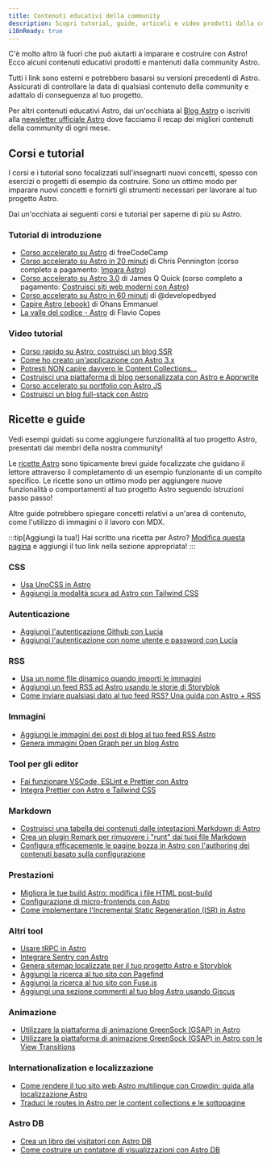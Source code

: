 ```yaml
---
title: Contenuti educativi della community
description: Scopri tutorial, guide, articoli e video prodotti dalla community per aiutarti a imparare e costruire con Astro!
i18nReady: true
---
```



C'è molto altro là fuori che può aiutarti a imparare e costruire con Astro! Ecco alcuni contenuti educativi prodotti e mantenuti dalla community Astro. 

Tutti i link sono esterni e potrebbero basarsi su versioni precedenti di Astro. Assicurati di controllare la data di qualsiasi contenuto della community e adattalo di conseguenza al tuo progetto.

Per altri contenuti educativi Astro, dai un'occhiata al [Blog Astro](https://astro.build/blog/) o iscriviti alla [newsletter ufficiale Astro](https://astro.build/newsletter/signup) dove facciamo il recap dei migliori contenuti della community di ogni mese.

## Corsi e tutorial

I corsi e i tutorial sono focalizzati sull'insegnarti nuovi concetti, spesso con esercizi o progetti di esempio da costruire. Sono un ottimo modo per imparare nuovi concetti e fornirti gli strumenti necessari per lavorare al tuo progetto Astro.

Dai un'occhiata ai seguenti corsi e tutorial per saperne di più su Astro.

### Tutorial di introduzione
  - [Corso accelerato su Astro](https://www.youtube.com/watch?v=e-hTm5VmofI) di freeCodeCamp
  - [Corso accelerato su Astro in 20 minuti](https://www.youtube.com/watch?v=zrPVTf761OI) di Chris Pennington (corso completo a pagamento: [Impara Astro](https://learnastro.dev/)) 
  - [Corso accelerato su Astro 3.0](https://www.youtube.com/watch?v=qBOz6TpYAOg) di James Q Quick (corso completo a pagamento: [Costruisci siti web moderni con Astro](https://astrocourse.dev/))
  - [Corso accelerato su Astro in 60 minuti](https://www.youtube.com/watch?v=NniT0vKyn-E) di @developedbyed
  - [Capire Astro (ebook)](https://www.ohansemmanuel.com/books/understanding-astro) di Ohans Emmanuel
  - [La valle del codice - Astro](https://thevalleyofcode.com/astro) di Flavio Copes

### Video tutorial
  - [Corso rapido su Astro: costruisci un blog SSR](https://www.youtube.com/watch?v=XoIHKO6AkoM)
  - [Come ho creato un'applicazione con Astro 3.x](https://www.youtube.com/watch?v=Gvr4WhgfP0w) 
  - [Potresti NON capire davvero le Content Collections...](https://www.youtube.com/watch?v=Fcw4c3wzm7I)
  - [Costruisci una piattaforma di blog personalizzata con Astro e Apprwrite](https://www.youtube.com/watch?v=OERqwLy_reA)
  - [Corso accelerato su portfolio con Astro JS](https://www.youtube.com/watch?v=TwWvNK0yHjI)
  - [Costruisci un blog full-stack con Astro](https://egghead.io/courses/build-a-full-stack-blog-with-astro-7ffcf9ec)

## Ricette e guide

Vedi esempi guidati su come aggiungere funzionalità al tuo progetto Astro, presentati dai membri della nostra community!

Le [ricette Astro](/it/recipes/) sono tipicamente brevi guide focalizzate che guidano il lettore attraverso il completamento di un esempio funzionante di un compito specifico. Le ricette sono un ottimo modo per aggiungere nuove funzionalità o comportamenti al tuo progetto Astro seguendo istruzioni passo passo!

Altre guide potrebbero spiegare concetti relativi a un'area di contenuto, come l'utilizzo di immagini o il lavoro con MDX.

:::tip[Aggiungi la tua!]
Hai scritto una ricetta per Astro? [Modifica questa pagina](https://github.com/withastro/docs/edit/main/src/content/docs/it/community-resources/content.mdx) e aggiungi il tuo link nella sezione appropriata!
:::

### CSS
- [Usa UnoCSS in Astro](https://www.elian.codes/blog/23-02-11-implementing-unocss-in-astro/)
- [Aggiungi la modalità scura ad Astro con Tailwind CSS](https://www.kevinzunigacuellar.com/blog/dark-mode-in-astro/) 
### Autenticazione
- [Aggiungi l'autenticazione Github con Lucia](https://lucia-auth.com/tutorials/github-oauth/astro)
- [Aggiungi l'autenticazione con nome utente e password con Lucia](https://lucia-auth.com/tutorials/username-and-password/astro)
### RSS
- [Usa un nome file dinamico quando importi le immagini](https://vaihe.com/blog/astro/astro-dynamic-image-prop/)
- [Aggiungi un feed RSS ad Astro usando le storie di Storyblok](https://straffesites.com/en/blog/rss-feed-astro-storyblok) 
- [Come inviare qualsiasi dato al tuo feed RSS? Una guida con Astro + RSS](https://aritraroy.live/tutorial/blogs/2023/how-to-send-any-data-to-rss-feed/)
### Immagini
- [Aggiungi le immagini dei post di blog al tuo feed RSS Astro](https://webreaper.dev/posts/astro-rss-feed-blog-post-images/)
- [Genera immagini Open Graph per un blog Astro](https://techsquidtv.com/blog/generating-open-graph-images-for-astro/)
### Tool per gli editor
- [Fai funzionare VSCode, ESLint e Prettier con Astro](https://patheticgeek.dev/blog/astro-prettier-eslint-vscode)
- [Integra Prettier con Astro e Tailwind CSS](https://straffesites.com/en/blog/integrate-prettier-astro-tailwindcss) 
### Markdown
- [Costruisci una tabella dei contenuti dalle intestazioni Markdown di Astro](https://kld.dev/building-table-of-contents/)
- [Crea un plugin Remark per rimuovere i "runt" dai tuoi file Markdown](https://eatmon.co/blog/remove-runts-markdown/)
- [Configura efficacemente le pagine bozza in Astro con l'authoring dei contenuti basato sulla configurazione](https://akashrajpurohit.com/blog/set-up-draft-pages-effectively-in-astro-with-configdriven-content-authoring/)
### Prestazioni
- [Migliora le tue build Astro: modifica i file HTML post-build](https://straffesites.com/en/blog/optimize-astro-html-post-build)
- [Configurazione di micro-frontends con Astro](https://medium.com/@sergio.a.soria/setting-up-micro-frontends-with-astro-and-ecma-script-modules-137340d2c520)
- [Come implementare l'Incremental Static Regeneration (ISR) in Astro](https://logsnag.com/blog/it/implementing-isr-in-astro)
### Altri tool
- [Usare tRPC in Astro](https://www.thomasledoux.be/blog/using-trpc-astro-islands-react)
- [Integrare Sentry con Astro](https://akashrajpurohit.com/blog/seamless-error-tracking-integrating-sentry-with-astro/)
- [Genera sitemap localizzate per il tuo progetto Astro e Storyblok](https://straffesites.com/en/blog/localized-sitemap-astro-storyblok)
- [Aggiungi la ricerca al tuo sito con Pagefind](https://blog.otterlord.dev/posts/astro-search/)
- [Aggiungi la ricerca al tuo sito con Fuse.js](https://www.youtube.com/watch?v=XnV_2MWqAhQ)
- [Aggiungi una sezione commenti al tuo blog Astro usando Giscus](https://elazizi.com/posts/add-comments-section-to-your-astro-blog/) 
### Animazione
- [Utilizzare la piattaforma di animazione GreenSock (GSAP) in Astro](https://www.launchfa.st/blog/gsap-astro)
- [Utilizzare la piattaforma di animazione GreenSock (GSAP) in Astro con le View Transitions](https://www.launchfa.st/blog/gsap-astro-view-transitions)
### Internationalization e localizzazione
- [Come rendere il tuo sito web Astro multilingue con Crowdin: guida alla localizzazione Astro](https://crowdin.com/blog/2023/06/21/astro-localization-and-i18n)
- [Traduci le routes in Astro per le content collections e le sottopagine](https://www.webdesign-sopelnik.de/en/blog/translate-routes-for-astro-content-collections-or-subpages-with-trailingslash-and-base-support/)
### Astro DB
- [Crea un libro dei visitatori con Astro DB](https://ryantrimble.com/blog/creating-a-guestbook-with-astro-db/)
- [Come costruire un contatore di visualizzazioni con Astro DB](https://www.vorillaz.com/astro-views)
